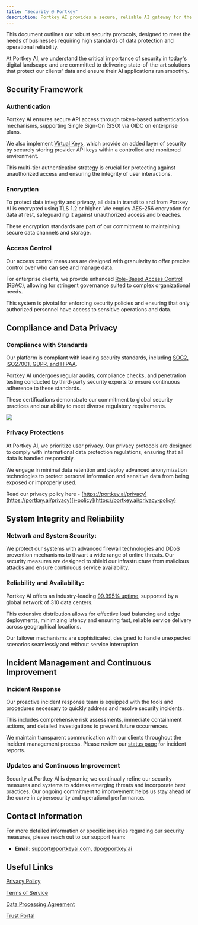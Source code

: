 ```yaml
---
title: "Security @ Portkey"
description: Portkey AI provides a secure, reliable AI gateway for the seamless integration and management of large language models (LLMs).
---
```

This document outlines our robust security protocols, designed to meet the needs of businesses requiring high standards of data protection and operational reliability.

At Portkey AI, we understand the critical importance of security in today's digital landscape and are committed to delivering state-of-the-art solutions that protect our clients' data and ensure their AI applications run smoothly.

## Security Framework

### Authentication

Portkey AI ensures secure API access through token-based authentication mechanisms, supporting Single Sign-On (SSO) via OIDC on enterprise plans.

We also implement [Virtual Keys](/product/ai-gateway/virtual-keys), which provide an added layer of security by securely storing provider API keys within a controlled and monitored environment.

This multi-tier authentication strategy is crucial for protecting against unauthorized access and ensuring the integrity of user interactions.

### Encryption

To protect data integrity and privacy, all data in transit to and from Portkey AI is encrypted using TLS 1.2 or higher. We employ AES-256 encryption for data at rest, safeguarding it against unauthorized access and breaches.

These encryption standards are part of our commitment to maintaining secure data channels and storage.

### Access Control

Our access control measures are designed with granularity to offer precise control over who can see and manage data.

For enterprise clients, we provide enhanced [Role-Based Access Control (RBAC)](/product/enterprise-offering/access-control-management#id-2.-fine-grained-user-roles-and-permissions), allowing for stringent governance suited to complex organizational needs.

This system is pivotal for enforcing security policies and ensuring that only authorized personnel have access to sensitive operations and data.

## Compliance and Data Privacy

### Compliance with Standards

Our platform is compliant with leading security standards, including [SOC2, ISO27001, GDPR, and HIPAA](https://trust.portkey.ai).

Portkey AI undergoes regular audits, compliance checks, and penetration testing conducted by third-party security experts to ensure continuous adherence to these standards.

These certifications demonstrate our commitment to global security practices and our ability to meet diverse regulatory requirements.

<Frame>
  <img src="/images/guardrails/g11.avif"/>
</Frame>

### Privacy Protections

At Portkey AI, we prioritize user privacy. Our privacy protocols are designed to comply with international data protection regulations, ensuring that all data is handled responsibly.

We engage in minimal data retention and deploy advanced anonymization technologies to protect personal information and sensitive data from being exposed or improperly used.

Read our privacy policy here - [https://portkey.ai/privacy](https://portkey.ai/privacy)[\-policy](https://portkey.ai/privacy-policy)

## System Integrity and Reliability

### **Network and System Security**:

We protect our systems with advanced firewall technologies and DDoS prevention mechanisms to thwart a wide range of online threats. Our security measures are designed to shield our infrastructure from malicious attacks and ensure continuous service availability.

### **Reliability and Availability**:

Portkey AI offers an industry-leading [99.995% uptime](https://status.portkey.ai), supported by a global network of 310 data centers.

This extensive distribution allows for effective load balancing and edge deployments, minimizing latency and ensuring fast, reliable service delivery across geographical locations.

Our failover mechanisms are sophisticated, designed to handle unexpected scenarios seamlessly and without service interruption.

## Incident Management and Continuous Improvement

### Incident Response

Our proactive incident response team is equipped with the tools and procedures necessary to quickly address and resolve security incidents.

This includes comprehensive risk assessments, immediate containment actions, and detailed investigations to prevent future occurrences.

We maintain transparent communication with our clients throughout the incident management process. Please review our [status page](https://status.portkey.ai) for incident reports.

### Updates and Continuous Improvement

Security at Portkey AI is dynamic; we continually refine our security measures and systems to address emerging threats and incorporate best practices. Our ongoing commitment to improvement helps us stay ahead of the curve in cybersecurity and operational performance.

## Contact Information

For more detailed information or specific inquiries regarding our security measures, please reach out to our support team:

* **Email**: support@portkeyai.com, dpo@portkey.ai

## Useful Links

[Privacy Policy](https://portkey.ai/privacy-policy)

[Terms of Service](https://portkey.ai/terms)

[Data Processing Agreement](https://portkey.ai/dpa)

[Trust Portal](https://trust.portkey.ai)
